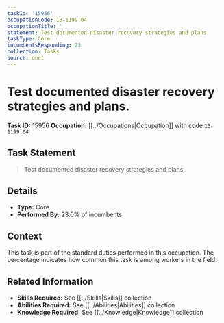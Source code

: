 ```yaml
---
taskId: '15956'
occupationCode: 13-1199.04
occupationTitle: ''
statement: Test documented disaster recovery strategies and plans.
taskType: Core
incumbentsResponding: 23
collection: Tasks
source: onet
---
```

# Test documented disaster recovery strategies and plans.

**Task ID:** 15956
**Occupation:** [[../Occupations|Occupation]] with code `13-1199.04`

## Task Statement

> Test documented disaster recovery strategies and plans.

## Details

- **Type:** Core
- **Performed By:** 23.0% of incumbents

## Context

This task is part of the standard duties performed in this occupation. The percentage indicates how common this task is among workers in the field.

## Related Information

- **Skills Required:** See [[../Skills|Skills]] collection
- **Abilities Required:** See [[../Abilities|Abilities]] collection
- **Knowledge Required:** See [[../Knowledge|Knowledge]] collection
